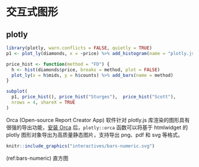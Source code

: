 # 交互式图形 {#interactive-graphics}

## plotly

```r
library(plotly, warn.conflicts = FALSE, quietly = TRUE)
p1 <- plot_ly(diamonds, x = ~price) %>% add_histogram(name = "plotly.js")

price_hist <- function(method = "FD") {
  h <- hist(diamonds$price, breaks = method, plot = FALSE)
  plot_ly(x = h$mids, y = h$counts) %>% add_bars(name = method)
}

subplot(
  p1, price_hist(), price_hist("Sturges"),  price_hist("Scott"),
  nrows = 4, shareX = TRUE
)
```

Orca (Open-source Report Creator App) 软件针对 plotly.js 库渲染的图形具有很强的导出功能，[安装 Orca](https://github.com/plotly/orca#installation) 后，`plotly::orca` 函数可以将基于 htmlwidget 的 plotly 图形对象导出为高质量静态图片，支持导出 png、pdf 和 svg 等格式。

```r
knitr::include_graphics("interactives/bars-numeric.svg")
```

(ref:bars-numeric) 直方图
